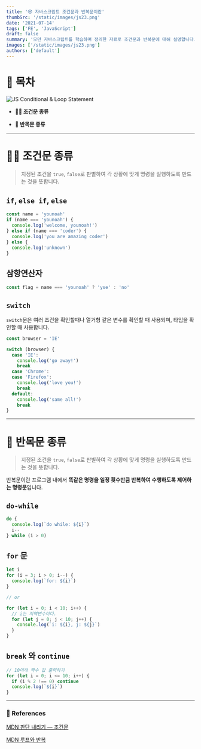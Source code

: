 ```yaml
---
title: '😎 자바스크립트 조건문과 반복문이란'
thumbSrc: '/static/images/js23.png'
date: '2021-07-14'
tags: ['FE', 'JavaScript']
draft: false
summary: '모던 자바스크립트를 학습하며 정리한 자료로 조건문과 반복문에 대해 설명합니다.'
images: ['/static/images/js23.png']
authors: ['default']
---
```


# 📌 목차

![JS Conditional & Loop Statement](/static/images/js23.png)

- **💁🏻 조건문 종류**

- **🔄 반목문 종류**

---

# 💁🏻 조건문 종류

> 지정된 조건을 `true`, `false`로 판별하여 각 상황에 맞게 명령을 실행하도록 만드는 것을 뜻합니다.

## `if`, `else if`, `else`

```javascript
const name = 'younoah'
if (name === 'younoah') {
  console.log('welcome, younoah!')
} else if (name === 'coder') {
  console.log('you are amazing coder')
} else {
  console.log('unknown')
}
```

## 삼항연산자

```javascript
const flag = name === 'younoah' ? 'yse' : 'no'
```

## `switch`

`switch`문은 여러 조건을 확인할때나 열거형 같은 변수를 확인할 때 사용되며, 타입을 확인할 때 사용합니다.

```javascript
const browser = 'IE'

switch (browser) {
  case 'IE':
    console.log('go away!')
    break
  case 'Chrome':
  case 'Firefox':
    console.log('love you!')
    break
  default:
    console.log('same all!')
    break
}
```

---

# 🔄 반목문 종류

> 지정된 조건을 `true`, `false`로 판별하여 각 상황에 맞게 명령을 실행하도록 만드는 것을 뜻합니다.

반복문이란 프로그램 내에서 **똑같은 명령을 일정 횟수만큼 반복하여 수행하도록 제어하는 명령문**입니다.

## `do-while`

```javascript
do {
  console.log(`do while: ${i}`)
  i--
} while (i > 0)
```

## `for` 문

```javascript
let i
for (i = 3; i > 0; i--) {
  console.log(`for: ${i}`)
}

// or

for (let i = 0; i < 10; i++) {
  // i는 지역변수이다.
  for (let j = 0; j < 10; j++) {
    console.log(`i: ${i}, j: ${j}`)
  }
}
```

## `break` 와 `continue`

```javascript
// 10이하 짝수 값 출력하기
for (let i = 0; i <= 10; i++) {
  if (i % 2 !== 0) continue
  console.log(`${i}`)
}
```

---

### 🔗 References

[MDN 판단 내리기 — 조건문](https://developer.mozilla.org/ko/docs/Learn/JavaScript/Building_blocks/conditionals)

[MDN 루프와 반복](https://developer.mozilla.org/ko/docs/Web/JavaScript/Guide/Loops_and_iteration)

